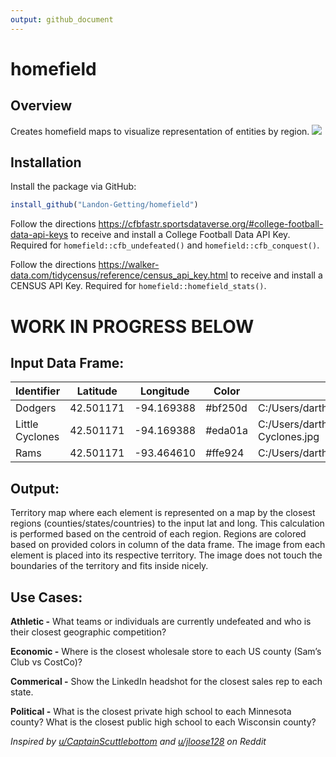 ```yaml
---
output: github_document
---
```


# homefield


## Overview
Creates homefield maps to visualize representation of entities by region.
![](./inst/figures/example_map.png)

## Installation
Install the package via GitHub:
```r
install_github("Landon-Getting/homefield")
```

Follow the directions [https://cfbfastr.sportsdataverse.org/#college-football-data-api-keys](here) to receive and install a College Football Data API Key. Required for `homefield::cfb_undefeated()` and `homefield::cfb_conquest()`.

Follow the directions [https://walker-data.com/tidycensus/reference/census_api_key.html](here) to receive and install a CENSUS API Key. Required for `homefield::homefield_stats()`.


# WORK IN PROGRESS BELOW

## Input Data Frame:

| Identifier | Latitude | Longitude | Color | Image |
| ----------- | ----------- | ----------- | ----------- | ----------- |
| Dodgers | 42.501171 | -94.169388 | #bf250d | C:/Users/darthvader/Documents/PlotPictures/Dodgers.jpg |
| Little Cyclones | 42.501171 | -94.169388 | #eda01a | C:/Users/darthvader/Documents/PlotPictures/Little-Cyclones.jpg |
| Rams | 42.501171 | -93.464610 | #ffe924 | C:/Users/darthvader/Documents/PlotPictures/Rams.jpg |

## Output:
Territory map where each element is represented on a map by the closest regions (counties/states/countries) to the input lat and long. This calculation is performed based on the centroid of each region. Regions are colored based on provided colors in column of the data frame. The image from each element is placed into its respective territory. The image does not touch the boundaries of the territory and fits inside nicely.

## Use Cases:

**Athletic -** What teams or individuals are currently undefeated and who is their closest geographic competition?

**Economic -** Where is the closest wholesale store to each US county (Sam's Club vs CostCo)?

**Commerical -** Show the LinkedIn headshot for the closest sales rep to each state.

**Political -** What is the closest private high school to each Minnesota county? What is the closest public high school to each Wisconsin county?

*Inspired by [u/CaptainScuttlebottom](https://www.reddit.com/user/CaptainScuttlebottom/) and [u/jloose128 ](https://www.reddit.com/user/jloose128/) on Reddit*

